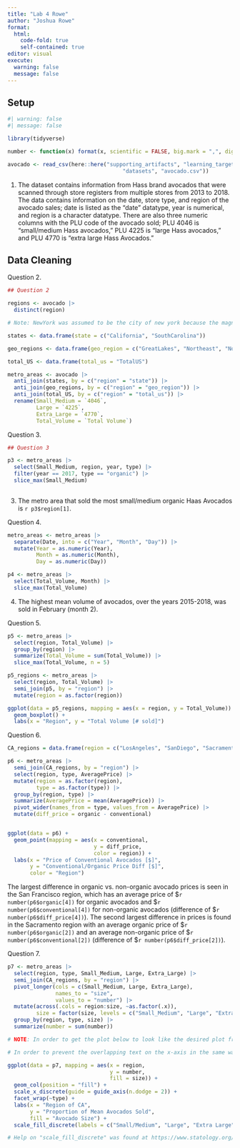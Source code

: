 ```yaml
---
title: "Lab 4 Rowe"
author: "Joshua Rowe"
format:
  html:
    code-fold: true
    self-contained: true
editor: visual
execute: 
  warning: false
  message: false
---
```


## Setup

```r
#| warning: false
#| message: false

library(tidyverse)

number <- function(x) format(x, scientific = FALSE, big.mark = ",", digits = 3)

avocado <- read_csv(here::here("supporting_artifacts", "learning_targets", 
                                    "datasets", "avocado.csv"))

```

1.  The dataset contains information from Hass brand avocados that were scanned through store registers from multiple stores from 2013 to 2018. The data contains information on the date, store type, and region of the avocado sales; date is listed as the "date" datatype, year is numerical, and region is a character datatype. There are also three numeric columns with the PLU code of the avocado sold; PLU 4046 is "small/medium Hass avocados," PLU 4225 is "large Hass avocados," and PLU 4770 is "extra large Hass Avocados."

## Data Cleaning

Question 2.

```r

## Question 2

regions <- avocado |> 
  distinct(region)

# Note: NewYork was assumed to be the city of new york because the magnitude of its "total volume" is vastly smaller than that of the state of California, a similarly sized state to New York, and is comparable in size to that of Chicago, a similarly sized city

states <- data.frame(state = c("California", "SouthCarolina"))

geo_regions <- data.frame(geo_region = c("GreatLakes", "Northeast", "NorthernNewEngland", "Plains", "SouthCentral", "Southeast", "West", "WestTexNewMexico", "Midsouth"))

total_US <- data.frame(total_us = "TotalUS")

metro_areas <- avocado |> 
  anti_join(states, by = c("region" = "state")) |> 
  anti_join(geo_regions, by = c("region" = "geo_region")) |> 
  anti_join(total_US, by = c("region" = "total_us")) |> 
  rename(Small_Medium = `4046`, 
         Large = `4225`, 
         Extra_Large = `4770`,
         Total_Volume = `Total Volume`)


```

Question 3.

```r

## Question 3

p3 <- metro_areas |> 
  select(Small_Medium, region, year, type) |> 
  filter(year == 2017, type == "organic") |> 
  slice_max(Small_Medium)
  

```

3.  The metro area that sold the most small/medium organic Haas Avocados is `r p3$region[1]`.

Question 4.

```r

metro_areas <- metro_areas |> 
  separate(Date, into = c("Year", "Month", "Day")) |> 
  mutate(Year = as.numeric(Year), 
         Month = as.numeric(Month), 
         Day = as.numeric(Day))

p4 <- metro_areas |> 
  select(Total_Volume, Month) |> 
  slice_max(Total_Volume)


```

4.  The highest mean volume of avocados, over the years 2015-2018, was sold in February (month 2).

Question 5.

```r

p5 <- metro_areas |> 
  select(region, Total_Volume) |> 
  group_by(region) |> 
  summarize(Total_Volume = sum(Total_Volume)) |> 
  slice_max(Total_Volume, n = 5)

p5_regions <- metro_areas |> 
  select(region, Total_Volume) |> 
  semi_join(p5, by = "region") |> 
  mutate(region = as.factor(region))

ggplot(data = p5_regions, mapping = aes(x = region, y = Total_Volume)) + 
  geom_boxplot() +
  labs(x = "Region", y = "Total Volume [# sold]")

```

Question 6.

```r

CA_regions = data.frame(region = c("LosAngeles", "SanDiego", "Sacramento", "SanFrancisco"))

p6 <- metro_areas |> 
  semi_join(CA_regions, by = "region") |> 
  select(region, type, AveragePrice) |> 
  mutate(region = as.factor(region),
         type = as.factor(type)) |> 
  group_by(region, type) |> 
  summarize(AveragePrice = mean(AveragePrice)) |> 
  pivot_wider(names_from = type, values_from = AveragePrice) |> 
  mutate(diff_price = organic - conventional)


ggplot(data = p6) + 
  geom_point(mapping = aes(x = conventional, 
                           y = diff_price,
                           color = region)) + 
  labs(x = "Price of Conventional Avocados [$]", 
       y = "Conventional/Organic Price Diff [$]", 
       color = "Region")


```

The largest difference in organic vs. non-organic avocado prices is seen in the San Francisco region, which has an average price of \$`r number(p6$organic[4])` for organic avocados and \$`r number(p6$conventional[4])` for non-organic avocados (difference of \$`r number(p6$diff_price[4])`). The second largest difference in prices is found in the Sacramento region with an average organic price of \$`r number(p6$organic[2])` and an average non-organic price of \$`r number(p6$conventional[2])` (difference of \$`r number(p6$diff_price[2])`).

Question 7.

```r

p7 <- metro_areas |> 
  select(region, type, Small_Medium, Large, Extra_Large) |> 
  semi_join(CA_regions, by = "region") |> 
  pivot_longer(cols = c(Small_Medium, Large, Extra_Large), 
               names_to = "size",
               values_to = "number") |> 
  mutate(across(.cols = region:size, ~as.factor(.x)),
         size = factor(size, levels = c("Small_Medium", "Large", "Extra_Large"))) |> 
  group_by(region, type, size) |> 
  summarize(number = sum(number))

# NOTE: In order to get the plot below to look like the desired plot from the lab description, the factors had to be re-ordered using the factor() function from dplyr which was found at the link https://r-graph-gallery.com/267-reorder-a-variable-in-ggplot2.html.

# In order to prevent the overlapping text on the x-axis in the same way that was done in the figure from the lab description, I found the guide_axis() argument at https://datavizpyr.com/how-to-dodge-overlapping-text-on-x-axis-labels-in-ggplot2/ (below).

ggplot(data = p7, mapping = aes(x = region, 
                                y = number, 
                                fill = size)) +
  geom_col(position = "fill") + 
  scale_x_discrete(guide = guide_axis(n.dodge = 2)) + 
  facet_wrap(~type) + 
  labs(x = "Region of CA", 
       y = "Proportion of Mean Avocados Sold",
       fill = "Avocado Size") + 
  scale_fill_discrete(labels = c("Small/Medium", "Large", "Extra Large"))

# Help on "scale_fill_discrete" was found at https://www.statology.org/ggplot-legend-labels/#:~:text=You%20can%20use%20the%20following,label3'%2C%20...))

```

